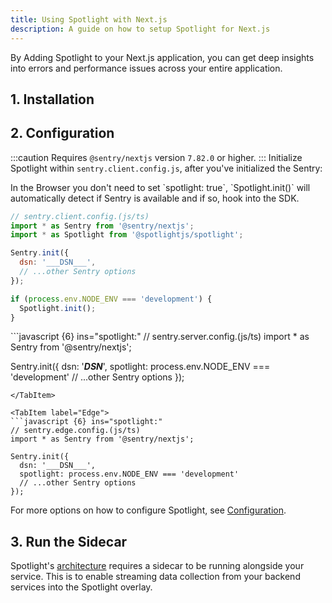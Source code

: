 ```yaml
---
title: Using Spotlight with Next.js
description: A guide on how to setup Spotlight for Next.js
---
```



By Adding Spotlight to your Next.js application, you can get deep insights into errors and performance issues across your entire application.

## 1. Installation

<InstallCommand />

## 2. Configuration

:::caution
  Requires `@sentry/nextjs` version `7.82.0` or higher.
:::
Initialize Spotlight within `sentry.client.config.js`, after you've initialized the Sentry:

<Tabs>

<TabItem label="Client">
In the Browser you don't need to set `spotlight: true`, `Spotlight.init()` will automatically detect if Sentry is available and if so, hook into the SDK.

```javascript {3, 10-12}
// sentry.client.config.(js/ts)
import * as Sentry from '@sentry/nextjs';
import * as Spotlight from '@spotlightjs/spotlight';

Sentry.init({
  dsn: '___DSN___',
  // ...other Sentry options
});

if (process.env.NODE_ENV === 'development') {
  Spotlight.init();
}
```
</TabItem>

<TabItem label="Server">
```javascript {6} ins="spotlight:"
// sentry.server.config.(js/ts)
import * as Sentry from '@sentry/nextjs';

Sentry.init({
  dsn: '___DSN___',
  spotlight: process.env.NODE_ENV === 'development'
  // ...other Sentry options
});
```
</TabItem>

<TabItem label="Edge">
```javascript {6} ins="spotlight:"
// sentry.edge.config.(js/ts)
import * as Sentry from '@sentry/nextjs';

Sentry.init({
  dsn: '___DSN___',
  spotlight: process.env.NODE_ENV === 'development'
  // ...other Sentry options
});
```
</TabItem>

</Tabs>

For more options on how to configure Spotlight, see [Configuration](/reference/configuration/).



## 3. Run the Sidecar

Spotlight's [architecture](/architecture/) requires a sidecar to be running alongside your service. This is to enable streaming data collection from your backend services into the Spotlight overlay.

<CardGrid>
  <LinkCard title="Vite" href="/sidecar/vite/" />
  <LinkCard title="Webpack" href="/sidecar/webpack/" />
  <LinkCard title="Other" href="/sidecar/npx/" />
</CardGrid>